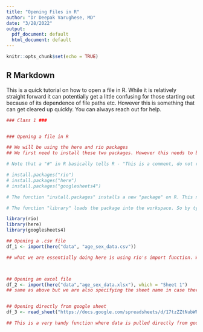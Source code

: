 ```yaml
---
title: "Opening Files in R"
author: "Dr Deepak Varughese, MD"
date: "3/28/2022"
output:
  pdf_document: default
  html_document: default
---
```


```r
knitr::opts_chunk$set(echo = TRUE)
```

## R Markdown

This is a quick tutorial on how to open a file in R. While it is relatively straight forward it can potentially get a little confusing for those starting out because of its dependence of file paths etc. However this is something that can get cleared up quickly. You can always reach out for help. 

```r
### Class 1 ###


### Opening a file in R 

## We will be using the here and rio packages
## We first need to install these two packages. However this needs to be done only once. Copy the code below to do this 

# Note that a "#" in R basically tells R - "This is a comment, do not run this as code". Please remove the # below and run the command if you are using this package for the first time.

# install.packages("rio")
# install.packages("here")
# install.packages("googlesheets4")

# The function "install.packages" installs a new "package" on R. This needs to be done only the first time. 

# The function "library" loads the package into the workspace. So by typing library(rio) we are loading the rio library onto the present workspace. We will also load the "here" package using library(here). Do not worry about what these are at the moment. 

library(rio)
library(here)
library(googlesheets4)

## Opening a .csv file
df_1 <- import(here("data", "age_sex_data.csv"))

## what we are essentially doing here is using rio's import function. We are telling it to look at the RProj working directory, go to the folder called "data" and then open the file "age_se_data.csv)



## Opening an excel file
df_2 <- import(here("data","age_sex_data.xlsx"), which = "Sheet 1")
## same as above but we are also specifying the sheet name in case there are multiple sheets in the same workbook.


## Opening directly from google sheet
df_3 <- read_sheet("https://docs.google.com/spreadsheets/d/17tzZZtNubWRZTWyUR_HLGfTMC8jTmuPShgP-3RMnsCI/edit#gid=0")

## This is a very handy function where data is pulled directly from google sheets. So any changes in those values will reflect immediately in any analysis that is done. This code should take you to your browser where you will need to login to your gmail. Please do this. Also remember to tick the box that asks for permssion to edit or modify sheets. 



```


